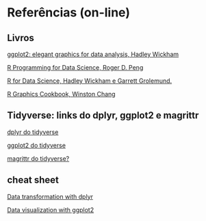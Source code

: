#  Referências (on-line)


## Livros

[ggplot2: elegant graphics for data analysis,  Hadley Wickham](https://ggplot2-book.org/)

[R Programming for Data Science, Roger D. Peng](https://bookdown.org/rdpeng/rprogdatascience/)

[R for Data Science, Hadley Wickham e Garrett Grolemund.](https://r4ds.had.co.nz/)

[R Graphics Cookbook, Winston Chang](https://r-graphics.org/)

## Tidyverse: links do dplyr, ggplot2 e magrittr 

[dplyr do tidyverse](https://dplyr.tidyverse.org/)

[ggplot2 do tidyverse](https://ggplot2.tidyverse.org/)

[magrittr do tidyverse?](https://magrittr.tidyverse.org/)

## cheat sheet

[Data transformation with dplyr](https://github.com/rstudio/cheatsheets/raw/main/data-transformation.pdf)

[Data visualization with ggplot2](https://github.com/rstudio/cheatsheets/raw/main/data-visualization-2.1.pdf)